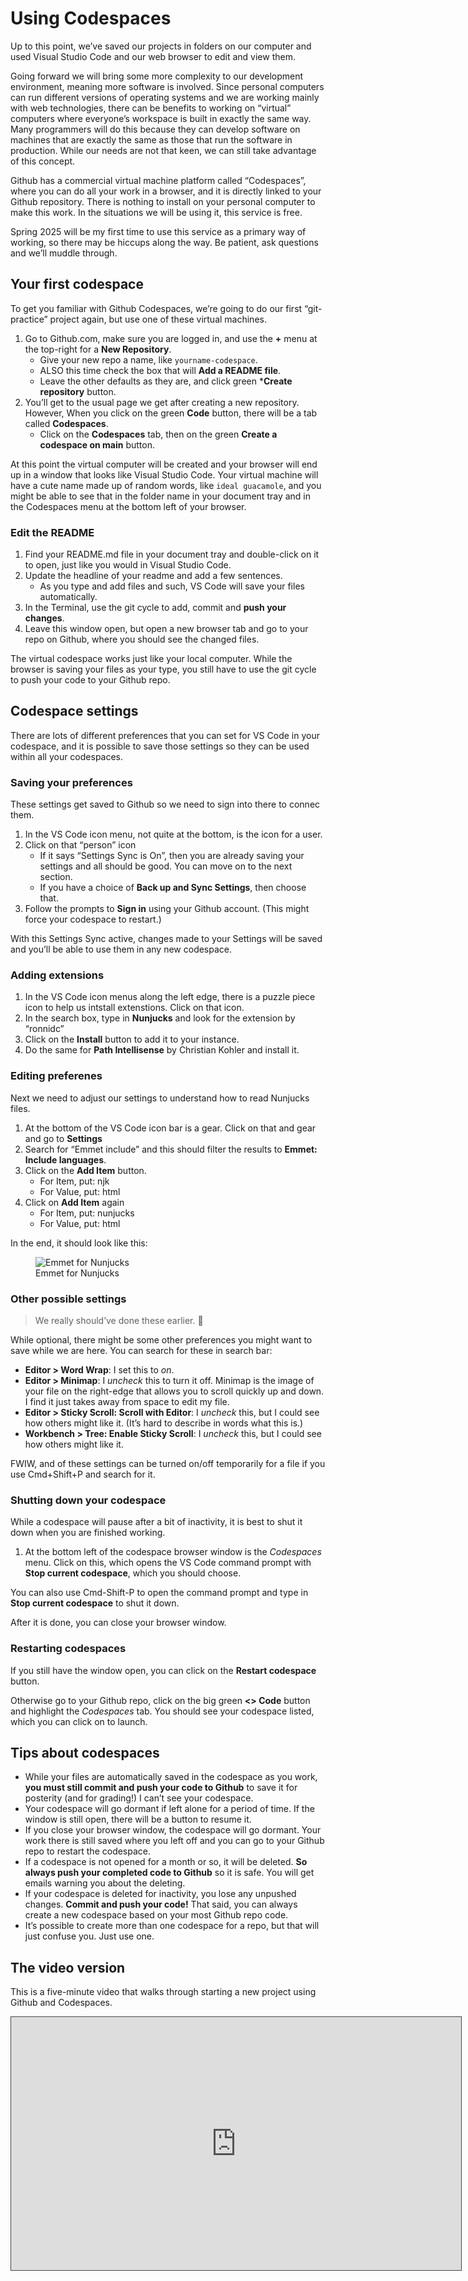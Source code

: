 # Using Codespaces {.unnumbered}

Up to this point, we've saved our projects in folders on our computer and used Visual Studio Code and our web browser to edit and view them.

Going forward we will bring some more complexity to our development environment, meaning more software is involved.  Since personal computers can run different versions of operating systems and we are working mainly with web technologies, there can be benefits to working on "virtual" computers where everyone's workspace is built in exactly the same way. Many programmers will do this because they can develop software on machines that are exactly the same as those that run the software in production. While our needs are not that keen, we can still take advantage of this concept.

Github has a commercial virtual machine platform called "Codespaces", where you can do all your work in a browser, and it is directly linked to your Github repository. There is nothing to install on your personal computer to make this work. In the situations we will be using it, this service is free.

Spring 2025 will be my first time to use this service as a primary way of working, so there may be hiccups along the way. Be patient, ask questions and we'll muddle through.

## Your first codespace

To get you familiar with Github Codespaces, we're going to do our first "git-practice" project again, but use one of these virtual machines.

1. Go to Github.com, make sure you are logged in, and use the **+** menu at the top-right for a **New Repository**.
    - Give your new repo a name, like `yourname-codespace`.
    - ALSO this time check the box that will **Add a README file**.
    - Leave the other defaults as they are, and click green ***Create repository** button.
2. You'll get to the usual page we get after creating a new repository. However, When you click on the green **Code** button, there will be a tab called **Codespaces**.
    - Click on the **Codespaces** tab, then on the green **Create a codespace on main** button.

At this point the virtual computer will be created and your browser will end up in a window that looks like Visual Studio Code. Your virtual machine will have a cute name made up of random words, like `ideal guacamole`, and you might be able to see that in the folder name in your document tray and in the Codespaces menu at the bottom left of your browser.

### Edit the README

1. Find your README.md file in your document tray and double-click on it to open, just like you would in Visual Studio Code.
1. Update the headline of your readme and add a few sentences.
    - As you type and add files and such, VS Code will save your files automatically.
1. In the Terminal, use the git cycle to add, commit and **push your changes**.
1. Leave this window open, but open a new browser tab and go to your repo on Github, where you should see the changed files.

The virtual codespace works just like your local computer. While the browser is saving your files as your type, you still have to use the git cycle to push your code to your Github repo.

## Codespace settings

There are lots of different preferences that you can set for VS Code in your codespace, and it is possible to save those settings so they can be used within all your codespaces.

### Saving your preferences

These settings get saved to Github so we need to sign into there to connec them.

1. In the VS Code icon menu, not quite at the bottom, is the icon for a user.
1. Click on that "person" icon
    - If it says "Settings Sync is On", then you are already saving your settings and all should be good. You can move on to the next section.
    - If you have a choice of **Back up and Sync Settings**, then choose that.
1. Follow the prompts to **Sign in** using your Github account. (This might force your codespace to restart.)

With this Settings Sync active, changes made to your Settings will be saved and you'll be able to use them in any new codespace.

### Adding extensions

1. In the VS Code icon menus along the left edge, there is a puzzle piece icon to help us intstall extenstions. Click on that icon.
1. In the search box, type in **Nunjucks** and look for the extension by "ronnidc"
1. Click on the **Install** button to add it to your instance.
1. Do the same for **Path Intellisense** by Christian Kohler and install it.

### Editing preferenes

Next we need to adjust our settings to understand how to read Nunjucks files.

1. At the bottom of the VS Code icon bar is a gear. Click on that and gear and go to **Settings**
1. Search for "Emmet include" and this should filter the results to **Emmet: Include languages**.
1. Click on the **Add Item** button.
    - For Item, put: njk
    - For Value, put: html
1. Click on **Add Item** again
    - For Item, put: nunjucks
    - For Value, put: html

In the end, it should look like this:

![Emmet for Nunjucks](../images/emmet-njk.png)

### Other possible settings

> We really should've done these earlier. 🤷

While optional, there might be some other preferences you might want to save while we are here. You can search for these in search bar:

- **Editor > Word Wrap**: I set this to _on_.
- **Editor > Minimap**: I _uncheck_ this to turn it off. Minimap is the image of your file on the right-edge that allows you to scroll quickly up and down. I find it just takes away from space to edit my file.
- **Editor > Sticky Scroll: Scroll with Editor**:  I _uncheck_ this, but I could see how others might like it. (It's hard to describe in words what this is.)
- **Workbench > Tree: Enable Sticky Scroll**: I _uncheck_ this, but I could see how others might like it.

FWIW, and of these settings can be turned on/off temporarily for a file if you use Cmd+Shift+P and search for it.

### Shutting down your codespace

While a codespace will pause after a bit of inactivity, it is best to shut it down when you are finished working.

1. At the bottom left of the codespace browser window is the _Codespaces_ menu. Click on this, which opens the VS Code command prompt with **Stop current codespace**, which you should choose.

You can also use Cmd-Shift-P to open the command prompt and type in **Stop current codespace** to shut it down.

After it is done, you can close your browser window.

### Restarting codespaces

If you still have the window open, you can click on the **Restart codespace** button.

Otherwise go to your Github repo, click on the big green **<> Code** button and highlight the _Codespaces_ tab. You should see your codespace listed, which you can click on to launch.

## Tips about codespaces

- While your files are automatically saved in the codespace as you work, **you must still commit and push your code to Github** to save it for posterity (and for grading!) I can't see your codespace.
- Your codespace will go dormant if left alone for a period of time. If the window is still open, there will be a button to resume it.
- If you close your browser window, the codespace will go dormant. Your work there is still saved where you left off and you can go to your Github repo to restart the codespace.
- If a codespace is not opened for a month or so, it will be deleted. **So always push your completed code to Github** so it is safe. You will get emails warning you about the deleting.
- If your codespace is deleted for inactivity, you lose any unpushed changes. **Commit and push your code!** That said, you can always create a new codespace based on your most Github repo code.
- It's possible to create more than one codespace for a repo, but that will just confuse you. Just use one.

## The video version

This is a five-minute video that walks through starting a new project using Github and Codespaces.

<iframe src="https://utexas.hosted.panopto.com/Panopto/Pages/Embed.aspx?id=47e37e13-eba9-42f3-af8e-b27101695c81&autoplay=false&offerviewer=true&showtitle=true&showbrand=true&captions=true&interactivity=all" height="405" width="720" style="border: 1px solid #464646;" allowfullscreen allow="autoplay" aria-label="Panopto Embedded Video Player" aria-description="Starting from Github" ></iframe>

